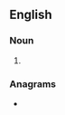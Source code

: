 {{also|Ems|EMS}}
==English==

===Noun===
{{head|en|noun plural form}}

# {{plural of|em|lang=en}}

===Anagrams===
* {{anagrams|en|MEs|MSE|SEM|SME|Sem|mes-|sem}}